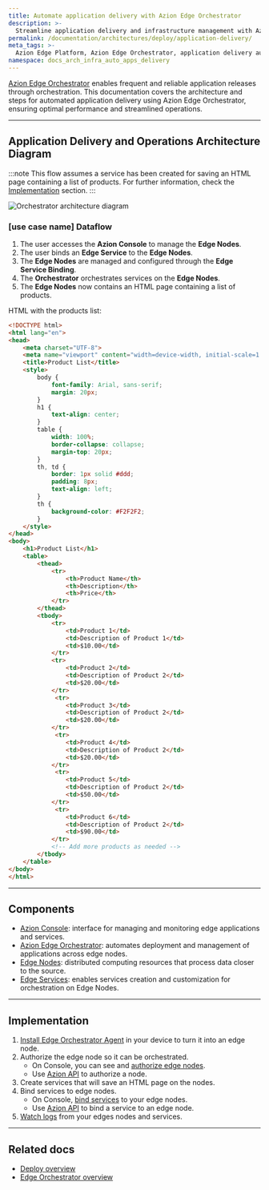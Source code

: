 ```yaml
---
title: Automate application delivery with Azion Edge Orchestrator
description: >-
  Streamline application delivery and infrastructure management with Azion Edge Orchestrator, enhancing performance with efficient management and automated operations.
permalink: /documentation/architectures/deploy/application-delivery/
meta_tags: >-
  Azion Edge Platform, Azion Edge Orchestrator, application delivery automation, edge node management, infrastructure automation, Azion CLI, performance optimization, edge computing
namespace: docs_arch_infra_auto_apps_delivery
---
```


[Azion Edge Orchestrator](/en/documentation/products/deploy/edge-orchestrator/) enables frequent and reliable application releases through orchestration. This documentation covers the architecture and steps for automated application delivery using Azion Edge Orchestrator, ensuring optimal performance and streamlined operations.

---

## Application Delivery and Operations Architecture Diagram

:::note
This flow assumes a service has been created for saving an HTML page containing a list of products. For further information, check the [Implementation](#implementation) section.
:::

![Orchestrator architecture diagram](/assets/docs/images/uploads/infrastructure-arch.png)

### [use case name] Dataflow

1. The user accesses the **Azion Console** to manage the **Edge Nodes**.
2. The user binds an **Edge Service** to the **Edge Nodes**.
3. The **Edge Nodes** are managed and configured through the **Edge Service Binding**.
4. The **Orchestrator** orchestrates services on the **Edge Nodes**.
5. The **Edge Nodes** now contains an HTML page containing a list of products.

HTML with the products list: 

```html
<!DOCTYPE html>
<html lang="en">
<head>
    <meta charset="UTF-8">
    <meta name="viewport" content="width=device-width, initial-scale=1.0">
    <title>Product List</title>
    <style>
        body {
            font-family: Arial, sans-serif;
            margin: 20px;
        }
        h1 {
            text-align: center;
        }
        table {
            width: 100%;
            border-collapse: collapse;
            margin-top: 20px;
        }
        th, td {
            border: 1px solid #ddd;
            padding: 8px;
            text-align: left;
        }
        th {
            background-color: #F2F2F2;
        }
    </style>
</head>
<body>
    <h1>Product List</h1>
    <table>
        <thead>
            <tr>
                <th>Product Name</th>
                <th>Description</th>
                <th>Price</th>
            </tr>
        </thead>
        <tbody>
            <tr>
                <td>Product 1</td>
                <td>Description of Product 1</td>
                <td>$10.00</td>
            </tr>
            <tr>
                <td>Product 2</td>
                <td>Description of Product 2</td>
                <td>$20.00</td>
            </tr>
             <tr>
                <td>Product 3</td>
                <td>Description of Product 2</td>
                <td>$20.00</td>
            </tr>
             <tr>
                <td>Product 4</td>
                <td>Description of Product 2</td>
                <td>$20.00</td>
            </tr>
             <tr>
                <td>Product 5</td>
                <td>Description of Product 2</td>
                <td>$50.00</td>
            </tr>
             <tr>
                <td>Product 6</td>
                <td>Description of Product 2</td>
                <td>$90.00</td>
            </tr>
            <!-- Add more products as needed -->
        </tbody>
    </table>
</body>
</html>
```

---

## Components

- [Azion Console](/en/documentation/products/guides/how-to-access-azion-console/): interface for managing and monitoring edge applications and services.
- [Azion Edge Orchestrator](/en/documentation/products/deploy/edge-orchestrator/): automates deployment and management of applications across edge nodes.
- [Edge Nodes](/en/documentation/products/deploy/edge-orchestrator/edge-node/): distributed computing resources that process data closer to the source.
- [Edge Services](/en/documentation/products/deploy/edge-orchestrator/edge-services/): enables services creation and customization for orchestration on Edge Nodes.

---

## Implementation

1. [Install Edge Orchestrator Agent](/en/documentation/products/guides/deploy/install-orchestrator-agent/) in your device to turn it into an edge node.
2. Authorize the edge node so it can be orchestrated.
    - On Console, you can see and [authorize edge nodes](/en/documentation/products/guides/deploy/authorize-an-edge-node/).
    - Use [Azion API](https://api.azion.com/#e6a19e66-71e9-4b10-b50c-c0e0684bf458) to authorize a node.
3. Create services that will save an HTML page on the nodes.
4. Bind services to edge nodes.
    - On Console, [bind services](/en/documentation/products/guides/deploy/bind-service-node/) to your edge nodes.
    - Use [Azion API](https://api.azion.com/#230b2947-a706-4143-ae96-3115b8ecd333) to bind a service to an edge node.
5. [Watch logs](/en/documentation/products/guides/deploy/watch-logs/) from your edges nodes and services.

---

## Related docs

- [Deploy overview](/en/documentation/products/deploy/overview/)
- [Edge Orchestrator overview](/en/documentation/products/deploy/edge-orchestrator/)


